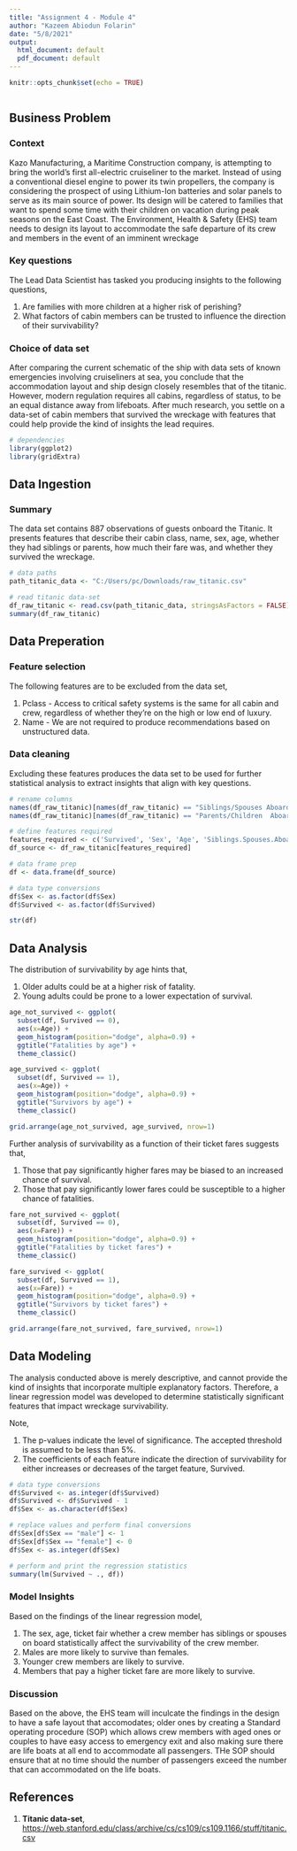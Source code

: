 ---
title: "Assignment 4 - Module 4"
author: "Kazeem Abiodun Folarin"
date: "5/8/2021"
output:
  html_document: default
  pdf_document: default
---

```{r setup, include=FALSE}
knitr::opts_chunk$set(echo = TRUE)
```


```{r}

```


## Business Problem

### Context

Kazo Manufacturing, a Maritime Construction company, is attempting to bring the world's first all-electric cruiseliner to the market. Instead of using a conventional diesel engine to power its twin propellers, the company is considering the prospect of using Lithium-Ion batteries and solar panels to serve as its main source of power. Its design will be catered to families that want to spend some time with their children on vacation during peak seasons on the East Coast. The Environment, Health & Safety (EHS) team needs to design its layout to accommodate the safe departure of its crew and members in the event of an imminent wreckage

### Key questions

The Lead Data Scientist has tasked you producing insights to the following questions,

1. Are families with more children at a higher risk of perishing?
3. What factors of cabin members can be trusted to influence the direction of their survivability?


### Choice of data set
After comparing the current schematic of the ship with data sets of known emergencies involving cruiseliners at sea, you conclude that the accommodation layout and ship design closely resembles that of the titanic. However, modern regulation requires all cabins, regardless of status, to be an equal distance away from lifeboats. After much research, you settle on a data-set of cabin members that survived the wreckage with features that could help provide the kind of insights the lead requires.

```{r message=FALSE}

# dependencies
library(ggplot2)
library(gridExtra)
```

\pagebreak
## Data Ingestion

### Summary
The data set contains 887 observations of guests onboard the Titanic. It presents features that describe their cabin class, name, sex, age, whether they had siblings or parents, how much their fare was, and whether they survived the wreckage.


```{r}

# data paths
path_titanic_data <- "C:/Users/pc/Downloads/raw_titanic.csv"

# read titanic data-set
df_raw_titanic <- read.csv(path_titanic_data, stringsAsFactors = FALSE)
summary(df_raw_titanic)

```

\pagebreak
## Data Preperation

### Feature selection
The following features are to be excluded from the data set,

1. Pclass - Access to critical safety systems is the same for all cabin and crew, regardless of whether they're on the high or low end of luxury.
2. Name - We are not required to produce recommendations based on unstructured data.

### Data cleaning
Excluding these features produces the data set to be used for further statistical analysis to extract insights that align with key questions.

```{r}

# rename columns
names(df_raw_titanic)[names(df_raw_titanic) == "Siblings/Spouses Aboard"] <- "Siblings_Spouses_Aboard"
names(df_raw_titanic)[names(df_raw_titanic) == "Parents/Children  Aboard"] <- "Parents_Children_Aboard"

# define features required
features_required <- c('Survived', 'Sex', 'Age', 'Siblings.Spouses.Aboard', 'Parents.Children.Aboard', 'Fare')
df_source <- df_raw_titanic[features_required]

# data frame prep
df <- data.frame(df_source)

# data type conversions
df$Sex <- as.factor(df$Sex)
df$Survived <- as.factor(df$Survived)

str(df)

```


\pagebreak
## Data Analysis

The distribution of survivability by age hints that,

1. Older adults could be at a higher risk of fatality.
2. Young adults could be prone to a lower expectation of survival.
```{r message=FALSE}

age_not_survived <- ggplot(
  subset(df, Survived == 0), 
  aes(x=Age)) +
  geom_histogram(position="dodge", alpha=0.9) +
  ggtitle("Fatalities by age") + 
  theme_classic()

age_survived <- ggplot(
  subset(df, Survived == 1), 
  aes(x=Age)) +
  geom_histogram(position="dodge", alpha=0.9) +
  ggtitle("Survivors by age") + 
  theme_classic()

grid.arrange(age_not_survived, age_survived, nrow=1)

```

Further analysis of survivability as a function of their ticket fares suggests that,

1. Those that pay significantly higher fares may be biased to an increased chance of survival.
2. Those that pay significantly lower fares could be susceptible to a higher chance of fatalities.

```{r message=FALSE}

fare_not_survived <- ggplot(
  subset(df, Survived == 0), 
  aes(x=Fare)) +
  geom_histogram(position="dodge", alpha=0.9) +
  ggtitle("Fatalities by ticket fares") +
  theme_classic()

fare_survived <- ggplot(
  subset(df, Survived == 1), 
  aes(x=Fare)) +
  geom_histogram(position="dodge", alpha=0.9) +
  ggtitle("Survivors by ticket fares") +
  theme_classic()

grid.arrange(fare_not_survived, fare_survived, nrow=1)

```

\pagebreak
## Data Modeling
The analysis conducted above is merely descriptive, and cannot provide the kind of insights that incorporate multiple explanatory factors. Therefore, a linear regression model was developed to determine statistically significant features that impact wreckage survivability.

Note,

1. The p-values indicate the level of significance. The accepted threshold is assumed to be less than 5%.
2. The coefficients of each feature indicate the direction of survivability for either increases or decreases of the target feature, Survived. 

```{r}

# data type conversions
df$Survived <- as.integer(df$Survived)
df$Survived <- df$Survived - 1
df$Sex <- as.character(df$Sex)

# replace values and perform final conversions
df$Sex[df$Sex == "male"] <- 1
df$Sex[df$Sex == "female"] <- 0
df$Sex <- as.integer(df$Sex)

# perform and print the regression statistics
summary(lm(Survived ~ ., df))


```

\pagebreak
### Model Insights
Based on the findings of the linear regression model,

1. The sex, age, ticket fair whether a crew member has siblings or spouses on board statistically affect the survivability of the crew member.
2. Males are more likely to survive than females.
3. Younger crew members are likely to survive.
4. Members that pay a higher ticket fare are more likely to survive.

### Discussion

Based on the above, the EHS team will inculcate the findings in the design to have a safe layout that accomodates; older ones by creating a Standard operating procedure (SOP) which allows crew members with aged ones or couples to have easy access to emergency exit and also making sure there are life boats at all end to accommodate all passengers. THe SOP should ensure that at no time should the number of passengers exceed the number that can accommodated on the life boats.

\pagebreak
## References

1. **Titanic data-set**, <https://web.stanford.edu/class/archive/cs/cs109/cs109.1166/stuff/titanic.csv>